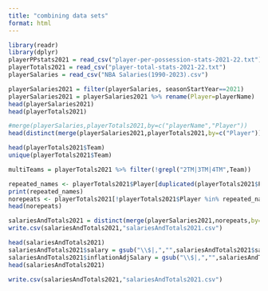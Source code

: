 ```yaml
---
title: "combining data sets"
format: html
---
```


```r
library(readr)
library(dplyr)
playerPPstats2021 = read_csv("player-per-possession-stats-2021-22.txt")
playerTotals2021 = read_csv("player-total-stats-2021-22.txt")
playerSalaries = read_csv("NBA Salaries(1990-2023).csv")
```

```r

playerSalaries2021 = filter(playerSalaries, seasonStartYear==2021)
playerSalaries2021 = playerSalaries2021 %>% rename(Player=playerName)
head(playerSalaries2021)
head(playerTotals2021)

#merge(playerSalaries,playerTotals2021,by=c("playerName","Player"))
head(distinct(merge(playerSalaries2021,playerTotals2021,by=c("Player"))))

head(playerTotals2021$Team)
unique(playerTotals2021$Team)

multiTeams = playerTotals2021 %>% filter(!grepl("2TM|3TM|4TM",Team))

repeated_names <- playerTotals2021$Player[duplicated(playerTotals2021$Player) | duplicated(playerTotals2021$Player, fromLast = TRUE)]
print(repeated_names)
norepeats <- playerTotals2021[!playerTotals2021$Player %in% repeated_names, ]
head(norepeats)

salariesAndTotals2021 = distinct(merge(playerSalaries2021,norepeats,by=c("Player")))
write.csv(salariesAndTotals2021,"salariesAndTotals2021.csv")
```

```r
head(salariesAndTotals2021)
salariesAndTotals2021$salary = gsub("\\$|,","",salariesAndTotals2021$salary)
salariesAndTotals2021$inflationAdjSalary = gsub("\\$|,","",salariesAndTotals2021$inflationAdjSalary)
head(salariesAndTotals2021)

write.csv(salariesAndTotals2021,"salariesAndTotals2021.csv")
```

